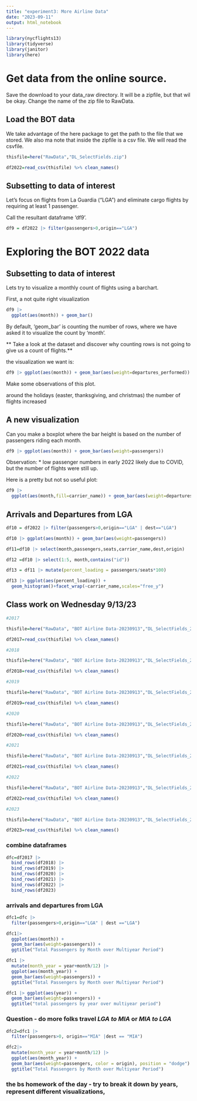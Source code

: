 ```yaml
---
title: "experiment3: More Airline Data"
date: "2023-09-11"
output: html_notebook
---
```




```r
library(nycflights13)
library(tidyverse)
library(janitor)
library(here)
```



# Get data from the online source.

Save the download to your data_raw directory. It will be a zipfile, but that wil be okay. Change the name of the zip file to RawData.

## Load the BOT data

We take advantage of the here package to get the path to the file that we stored. We also ma note that inside the zipfile is a csv file. We will read the csvfile.

```r
thisfile=here("RawData","DL_SelectFields.zip")

df2022=read_csv(thisfile) %>% clean_names()
```

## Subsetting to data of interest

Let's focus on flights from La Guardia ("LGA") and eliminate cargo flights by requiring at least 1 passenger.

Call the resultant dataframe 'df9'.

```r
df9 = df2022 |> filter(passengers>0,origin=="LGA")
```

# Exploring the BOT 2022 data

## Subsetting to data of interest

Lets try to visualize a monthly count of flights using a barchart.

First, a not quite right visualization

```r
df9 |>
  ggplot(aes(month)) + geom_bar()
```
By default, 'geom_bar' is counting the number of rows, where we have asked it to visualize the count by 'month'.

** Take a look at the dataset and discover why counting rows is not going to give us a count of flights.**

the visualization we want is:

```r
df9 |> ggplot(aes(month)) + geom_bar(aes(weight=departures_performed))
```

Make some observations of this plot.

around the holidays (easter, thanksgiving, and christmas) the number of flights increased

## A new visualization

Can you make a boxplot where the bar height is based on the number of passengers riding each month.


```r
df9 |> ggplot(aes(month)) + geom_bar(aes(weight=passengers))
```

Observation:
* low passenger numbers in early 2022 likely due to COVID, but the number of flights were still up.


Here is a pretty but not so useful plot:

```r
df9 |>
  ggplot(aes(month,fill=carrier_name)) + geom_bar(aes(weight=departures_performed))
```

## Arrivals and Departures from LGA

```r
df10 = df2022 |> filter(passengers>0,origin=="LGA" | dest=="LGA")

df10 |> ggplot(aes(month)) + geom_bar(aes(weight=passengers))
```


```r
df11=df10 |> select(month,passengers,seats,carrier_name,dest,origin)
```


```r
df12 =df10 |> select(1:5, month,contains("id"))
```


```r
df13 = df11 |> mutate(percent_loading = passengers/seats*100)

df13 |> ggplot(aes(percent_loading)) + 
  geom_histogram()+facet_wrap(~carrier_name,scales="free_y")
```


## Class work on Wednesday 9/13/23

```r
#2017

thisfile=here("RawData", "BOT Airline Data-20230913","DL_SelectFields_2017.zip")

df2017=read_csv(thisfile) %>% clean_names()

#2018

thisfile=here("RawData", "BOT Airline Data-20230913","DL_SelectFields_2018.zip")

df2018=read_csv(thisfile) %>% clean_names()

#2019

thisfile=here("RawData", "BOT Airline Data-20230913","DL_SelectFields_2019.zip")

df2019=read_csv(thisfile) %>% clean_names()

#2020

thisfile=here("RawData", "BOT Airline Data-20230913","DL_SelectFields_2020.zip")

df2020=read_csv(thisfile) %>% clean_names()

#2021

thisfile=here("RawData", "BOT Airline Data-20230913","DL_SelectFields_2021.zip")

df2021=read_csv(thisfile) %>% clean_names()

#2022

thisfile=here("RawData", "BOT Airline Data-20230913","DL_SelectFields_2022.zip")

df2022=read_csv(thisfile) %>% clean_names()

#2023

thisfile=here("RawData", "BOT Airline Data-20230913","DL_SelectFields_2023.zip")

df2023=read_csv(thisfile) %>% clean_names()
```

### combine dataframes


```r
dfc=df2017 |>
  bind_rows(df2018) |>
  bind_rows(df2019) |>
  bind_rows(df2020) |>
  bind_rows(df2021) |>
  bind_rows(df2022) |>
  bind_rows(df2023) 

```


### arrivals and departures from LGA

```r
dfc1=dfc |>
  filter(passengers>0,origin=="LGA" | dest =="LGA")
```




```r
dfc1|> 
  ggplot(aes(month)) + 
  geom_bar(aes(weight=passengers)) +
  ggtitle("Total Passengers by Month over Multiyear Period")
```


```r
dfc1 |>
  mutate(month_year = year+month/12) |>
  ggplot(aes(month_year)) +
  geom_bar(aes(weight=passengers)) +
  ggtitle("Total Passengers by Month over Multiyear Period")
```


```r
dfc1 |> ggplot(aes(year)) +
  geom_bar(aes(weight=passengers)) +
  ggtitle("total passengers by year over multiyear period")
```

### Question - do more folks travel *LGA to MIA* or *MIA to LGA*


```r
dfc2=dfc1 |>
  filter(passengers>0, origin=="MIA" |dest == "MIA")

dfc2|> 
  mutate(month_year = year+month/12) |>
  ggplot(aes(month_year)) +
  geom_bar(aes(weight=passengers, color = origin), position = "dodge") +
  ggtitle("Total Passengers by Month over Multiyear Period")
```

### the bs homework of the day  -  try to break it down by years, represent different visualizations, 


